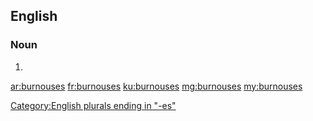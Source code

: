 ==English==

===Noun===
{{head|en|plural}}

# {{plural of|burnous|lang=en}}

[[Category:English plurals ending in "-es"]]

[[ar:burnouses]]
[[fr:burnouses]]
[[ku:burnouses]]
[[mg:burnouses]]
[[my:burnouses]]